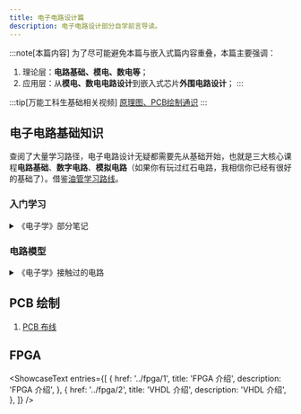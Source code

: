 ```yaml
---
title: 电子电路设计篇
description: 电子电路设计部分自学前言导读。
---
```



:::note[本篇内容]
为了尽可能避免本篇与嵌入式篇内容重叠，本篇主要强调：
1. 理论层：**电路基础、模电、数电等**；
2. 应用层：从**模电、数电电路设计**到嵌入式芯片**外围电路设计**；
:::

:::tip[万能工科生基础相关视频]
[原理图、PCB绘制通识](../../train/w5_schepcb)
:::

## 电子电路基础知识

查阅了大量学习路径，电子电路设计无疑都需要先从基础开始，也就是三大核心课程**电路基础**、**数字电路**、**模拟电路**（如果你有玩过红石电路，我相信你已经有很好的基础了）。借鉴[油管学习路线](https://www.youtube.com/watch?v=Bgrubw6B_us)。

### 入门学习

<details>
<summary>《电子学》部分笔记</summary>
《电子学》为 **《The Art of Electronics》**(authors: Paul Horowitz / Winfield Hill)第二版的中文译作。
1. [第一章](../taofe/chap1/)
2. [第二章（缺）](../taofe/chap2/)
</details>

### 电路模型

<details>
<summary>《电子学》接触过的电路</summary>
同一条采用相同的电路，但作用、使用条件可能不同。

1. [延时电路](../taofe/chap1/#142-rc电路随时间变化的v与i)
2. [微分器](../taofe/chap1/#143-微分器) / [高通滤波器、电源耦合输入](../taofe/chap1/#162-rc滤波器)
3. [积分器、斜坡发生器](../taofe/chap1/#144-积分器) / [低通滤波器](../taofe/chap1/#162-rc滤波器)
4. [谐振电路、带通滤波器](../taofe/chap1/#165-谐振电路与有源滤波器)
5. [电源整流器](../taofe/chap1/#174-电源的整流器结构)
6. [倍压器](../taofe/chap1/#174-电源的整流器结构)
7. [钳位器](../taofe/chap1/#176-二极管的电路应用)
8. [对数转换器](../taofe/chap1/#176-二极管的电路应用)
9. [保护电路](../taofe/chap1/#177-感性负载与二极管保护)
10. [三极管开关](../taofe/chap2/#221-三极管开关)
11. 射极跟随器[基础](../taofe/chap2/#222-射极跟随器)[设计](../taofe/chap2/#224-射极跟随器偏置)
12. 射极跟随器作为[稳压器](../taofe/chap2/#223-射极跟随器作为稳压器)
13. 

</details>

## PCB 绘制

1. [PCB 布线](../pcb/1)

## FPGA

<ShowcaseText
  entries={[
    {
      href: '../fpga/1',
      title: 'FPGA 介绍',
      description: 'FPGA 介绍',
    },
    {
      href: '../fpga/2',
      title: 'VHDL 介绍',
      description: 'VHDL 介绍',
    },
  ]}
/>
